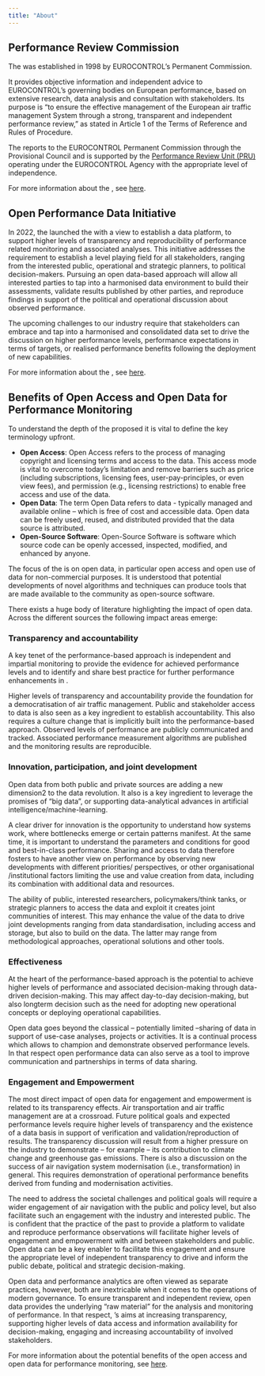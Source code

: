 ```yaml
---
title: "About"
---
```


## Performance Review Commission

The \acr{PRC} was established in 1998 by EUROCONTROL’s Permanent Commission.

It provides objective information and independent advice to EUROCONTROL’s governing bodies on European \acr{ATM} performance, based on extensive research, data analysis and consultation with stakeholders. Its purpose is “to ensure the effective management of the European air traffic management System through a strong, transparent and independent performance review,” as stated in Article 1 of the \acr{PRC} Terms of Reference and Rules of Procedure.

The \acr{PRC} reports to the EUROCONTROL Permanent Commission through the Provisional Council and is supported by the [Performance Review Unit (PRU)](https://ansperformance.eu/about/us/) operating under the EUROCONTROL Agency with the appropriate level of independence.

For more information about the \acr{PRC}, see [here](https://ansperformance.eu/about/prc/).


## Open Performance Data Initiative

In 2022, the \acr{PRC} launched the \acr{OPDI} with a view to establish a data platform, to support higher levels of transparency and reproducibility of performance related monitoring and associated analyses. This initiative addresses the requirement to establish a level playing field for all stakeholders, ranging from the interested public, operational and strategic planners, to political decision-makers. Pursuing an open data-based approach will allow all interested parties to tap into a harmonised data environment to build their assessments, validate results published by other parties, and reproduce findings in support of the political and operational discussion about observed performance. 

The upcoming challenges to our industry require that stakeholders can embrace and tap into a harmonised and consolidated data set to drive the discussion on higher performance levels, performance expectations in terms of targets, or realised performance benefits following the deployment of new capabilities. 

For more information about the \acr{OPDI}, see [here](https://www.eurocontrol.int/publication/performance-insight-5-open-performance-data). 

## Benefits of Open Access and Open Data for Performance Monitoring

To understand the depth of the proposed \acr{OPDI} it is vital to define the key terminology upfront.

* **Open Access**: Open Access refers to the process of managing copyright and licensing terms and access to the data. This access mode is vital to overcome today’s limitation and remove barriers such as price (including subscriptions, licensing fees, user-pay-principles, or even view fees), and permission (e.g., licensing restrictions) to enable free access and use of the data.
* **Open Data**: The term Open Data refers to data - typically managed and available online – which is free of cost and accessible data. Open data can be freely used, reused, and distributed provided that the data source is attributed.
* **Open-Source Software**: Open-Source Software is software which source code can be openly accessed, inspected, modified, and enhanced by anyone. 

The focus of the \acr{OPDI} is on open data, in particular open access and open use of data for non-commercial purposes. It is understood that potential developments of novel algorithms and techniques can produce tools that are made available to the community as open-source software.

There exists a huge body of literature highlighting the impact of open data. Across the different sources the following impact areas emerge:

::: {.callout-note icon=false collapse=true}

### Transparency and accountability
A key tenet of the performance-based approach is independent and impartial monitoring to provide the evidence for achieved performance levels and to identify and share best practice for further performance enhancements in \acr{ATM}.

Higher levels of transparency and accountability provide the foundation for a democratisation of air traffic management. Public and stakeholder access to data is also seen as a key ingredient to establish accountability. This also requires a culture change
that is implicitly built into the performance-based approach. Observed levels of performance are publicly communicated and tracked. Associated performance measurement algorithms are published and the monitoring results are reproducible.
:::

::: {.callout-note icon=false collapse=true}
### Innovation, participation, and joint development

Open data from both public and private sources are adding a new dimension2 to the data
revolution. It also is a key ingredient to leverage the promises of “big data”, or supporting data-analytical advances in artificial intelligence/machine-learning.

A clear driver for innovation is the opportunity to understand how systems work, where bottlenecks emerge or certain patterns manifest. At the same time, it is important to understand the parameters and conditions for good and best-in-class performance. Sharing and access to data therefore fosters to have another view on performance by observing new developments with different priorities/ perspectives, or other organisational /institutional factors limiting the use and value creation from data, including its combination with additional data and resources.

The ability of public, interested researchers, policymakers/think tanks, or strategic planners to access the data and exploit it creates joint communities of interest. This may enhance the value of the data to drive joint developments ranging from data standardisation, including access and storage, but also to build on the data. The latter may range from methodological approaches, operational solutions and other tools.
:::

::: {.callout-note icon=false collapse=true}

### Effectiveness
At the heart of the performance-based approach is the potential to achieve higher levels of performance and associated decision-making through data-driven decision-making. This may affect day-to-day decision-making, but also longterm decision such as the need for adopting new operational concepts or deploying operational capabilities.

Open data goes beyond the classical – potentially limited –sharing of data in support of use-case analyses, projects or activities. It is a continual process which allows to champion and demonstrate observed performance levels. In that respect open performance data can also serve as a tool to improve communication and partnerships
in terms of data sharing.
:::

::: {.callout-note icon=false collapse=true}
### Engagement and Empowerment

The most direct impact of open data for engagement and empowerment is related to its
transparency effects. Air transportation and air traffic management are at a crossroad. Future political goals and expected performance levels require higher levels of transparency and the existence of a data basis in support of verification and validation/reproduction of results. The transparency discussion will result from a higher
pressure on the industry to demonstrate – for example – its contribution to climate change and greenhouse gas emissions. There is also a discussion on the success of air navigation system modernisation (i.e., transformation) in general. This requires demonstration of operational performance benefits derived from funding and modernisation activities.

The need to address the societal challenges and political goals will require a wider engagement of air navigation with the public and policy level, but also facilitate such an engagement with the industry and interested public. The \acr{PRC} is confident that the practice of the past to provide a platform to validate and reproduce performance observations will facilitate higher levels of engagement and empowerment with and between
stakeholders and public. Open data can be a key enabler to facilitate this engagement and ensure the appropriate level of independent transparency to drive and inform the public debate, political and strategic decision-making.
:::

Open data and performance analytics are often viewed as separate practices, however, both are inextricable when it comes to the operations of modern governance. To ensure transparent and independent review, open data provides the underlying “raw material” for the analysis and monitoring of performance. In that respect, \acr{PRC}’s \acr{OPDI} aims at increasing transparency, supporting higher levels of data access and information availability for decision-making, engaging and increasing accountability of involved stakeholders.

For more information about the potential benefits of the open access and open data for performance monitoring, see [here](https://www.eurocontrol.int/publication/performance-insight-5-open-performance-data). 
